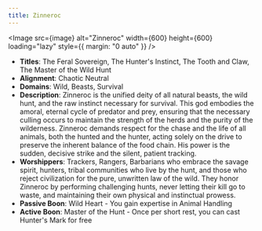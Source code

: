 ```yaml
---
title: Zinneroc
---
```



<Image src={image} alt="Zinneroc" width={600} height={600} loading="lazy" style={{ margin: "0 auto" }} />

- **Titles**: The Feral Sovereign, The Hunter's Instinct, The Tooth and Claw, The Master of the Wild Hunt
- **Alignment**: Chaotic Neutral
- **Domains**: Wild, Beasts, Survival
- **Description**: Zinneroc is the unified deity of all natural beasts, the wild hunt, and the raw instinct necessary for survival. This god embodies the amoral, eternal cycle of predator and prey, ensuring that the necessary culling occurs to maintain the strength of the herds and the purity of the wilderness. Zinneroc demands respect for the chase and the life of all animals, both the hunted and the hunter, acting solely on the drive to preserve the inherent balance of the food chain. His power is the sudden, decisive strike and the silent, patient tracking.
- **Worshippers**: Trackers, Rangers, Barbarians who embrace the savage spirit, hunters, tribal communities who live by the hunt, and those who reject civilization for the pure, unwritten law of the wild. They honor Zinneroc by performing challenging hunts, never letting their kill go to waste, and maintaining their own physical and instinctual prowess.
- **Passive Boon**: Wild Heart - You gain expertise in Animal Handling
- **Active Boon**: Master of the Hunt - Once per short rest, you can cast Hunter's Mark for free
